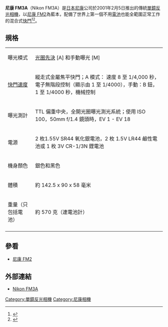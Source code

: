 '''尼康 FM3A'''（Nikon FM3A）是[[日本|日本]][[尼康|尼康]]公司於2001年2月5日推出的傳統[[單鏡反光相機|單鏡反光相機]]，以[[尼康_FM2|尼康 FM2]]為藍本，配備了世界上第一個不用[[電池|電池]]也能全範圍正常工作的混合式[[快門|快門]]<ref>{{Cite journal|title=尼康FM3A型相机|author=中国摄影家|journal=中国摄影家|issue=4|year=2001|page=54-55|issn=1003-7233}}</ref><ref>{{Cite journal|title=新生代手动对焦单镜头反光相机尼康FM3A|author=翟继栋|journal=照相机|issue=4|year=2002|page=17|issn=1009-2250}}</ref>。

== 規格 ==

{| border="1" cellpadding="0"
|-
|曝光模式
|[[光圈先決|光圈先決]] [A] 和手動曝光 [M]
|-
|[[快門速度|快門速度]]
|縱走式金屬焦平快門；A 模式： 速度 8 至 1/4,000 秒，電子無階段控制（顯示由 1 至 1/4000），手動：B 鈕，1 至 1/4000 秒，機械控制
|-
|曝光測計
|TTL 偏重中央，全開光圈曝光測光系統；使用 ISO 100，50mm f/1.4 鏡頭時，EV 1 - EV 18
|-
|電源
|2 枚1.55V SR44 氧化銀電池，2 枚 1.5V LR44 鹼性電池或 1 枚 3V CR-1/3N 鋰電池
|-
|機身顏色
|銀色和黑色
|-
|體積
|約 142.5 x 90 x 58 毫米
|-
|重量（只包括電池）
|約 570 克（連電池計）
|-
|}

==參看==
*[[尼康_FM2|尼康 FM2]]

==外部連結==
* [https://web.archive.org/web/20080215234336/http://www.nikonimaging.com/global/products/filmcamera/slr/2000-2004/fm3a/ Nikon FM3A]

{{Nikon film SLR cameras}}

{{tech-stub}}
[[Category:單鏡反光相機|Category:單鏡反光相機]]
[[Category:尼康相機|Category:尼康相機]]